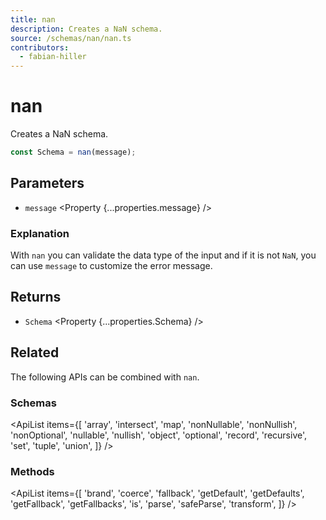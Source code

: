 ```yaml
---
title: nan
description: Creates a NaN schema.
source: /schemas/nan/nan.ts
contributors:
  - fabian-hiller
---
```



# nan

Creates a NaN schema.

```ts
const Schema = nan(message);
```

## Parameters

- `message` <Property {...properties.message} />

### Explanation

With `nan` you can validate the data type of the input and if it is not `NaN`, you can use `message` to customize the error message.

## Returns

- `Schema` <Property {...properties.Schema} />

## Related

The following APIs can be combined with `nan`.

### Schemas

<ApiList
  items={[
    'array',
    'intersect',
    'map',
    'nonNullable',
    'nonNullish',
    'nonOptional',
    'nullable',
    'nullish',
    'object',
    'optional',
    'record',
    'recursive',
    'set',
    'tuple',
    'union',
  ]}
/>

### Methods

<ApiList
  items={[
    'brand',
    'coerce',
    'fallback',
    'getDefault',
    'getDefaults',
    'getFallback',
    'getFallbacks',
    'is',
    'parse',
    'safeParse',
    'transform',
  ]}
/>
